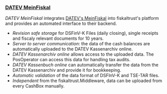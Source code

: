 ### [DATEV MeinFiskal](../../../../buy-resell/products/3rd-party/datev-meinfiskal.md)

*DATEV MeinFiskal* integrates [DATEV's MeinFiskal](https://www.meinfiskal.de) into fiskaltrust's platform and provides an automated interface to their backend.
- *Revision safe storage* for DSFinV-K Files (daily closing), single receipts and fiscaly relevant documents for 10 years.
- *Server to server communication*: the data of the cash balances are automatically uploaded to the DATEV Kassenarchiv online.
- *DATEV Kassenarchiv online* allows access to the uploaded data. The PosOperator can access this data for handling tax audits.
- *DATEV Kassenbuch online* can automatically transfer the data from the DATEV Kassenarchiv and provide it for bookkeeping.
- *Automatic validation* of the data format of DSFInV-K and TSE-TAR files.
- *Independent* from the fiskaltrust.Middleware, data can be uploaded from every CashBox manually.